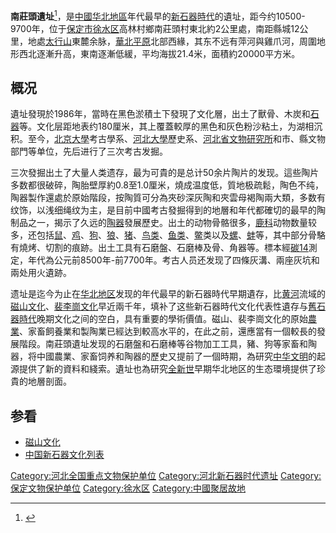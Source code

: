  
{{文物保护单位
| 级别 = 全国
| 名称 = 南庄头遗址
| 编号 = 5-3
| 分类 = 古遗址
| 时代 = [[新石器时代|新石器时代]]
| 所在 = [[河北省|河北省]][[保定市|保定市]][[徐水区|徐水区]]
| 登录 = 2001年
| Cat = 河北全国重点文物保护单位
}}
'''南莊頭遺址'''<ref>{{cite web|author1=国务院|title=国务院关于公布第五批全国重点文物保护单位和与现有全国重点文物保护单位合并项目的通知|url=http://www.gov.cn/guoqing/2014-07/21/content_2721168.htm|accessdate=2017-12-28|archive-date=2020-03-05|archive-url=https://web.archive.org/web/20200305075637/http://www.gov.cn/guoqing/2014-07/21/content_2721168.htm|dead-url=no}}</ref>，是[[中國|中國]][[华北地區|华北地區]]年代最早的[[新石器時代|新石器時代]]的遺址，距今约10500-9700年，位于[[保定市|保定市]][[徐水区|徐水区]]高林村鄉南莊頭村東北約2公里處，南距縣城12公里，地處[[太行山|太行山]]東麓余脉，[[華北平原|華北平原]]北部西緣，其东不远有萍河與雞爪河，周圍地形西北逐漸升高，東南逐漸低緩，平均海拔21.4米，面積約20000平方米。

==概况==

遺址發現於1986年，當時在黑色淤積土下發現了文化層，出土了獸骨、木炭和[[石器|石器]]等。文化层距地表约180厘米，其上覆蓋較厚的黑色和灰色粉沙粘土，为湖相沉积。至今，[[北京大學|北京大學]]考古學系、[[河北大學|河北大學]]歷史系、[[河北省文物研究所|河北省文物研究所]]和市、縣文物部門等单位，先后进行了三次考古发掘。

三次發掘出土了大量人类遗存，最为可貴的是总计50余片陶片的发现。這些陶片多数都很破碎，陶胎壁厚約0.8至1.0厘米，燒成温度低，質地极疏鬆，陶色不纯，陶器製作還處於原始階段，按陶質可分為夾砂深灰陶和夾雲母褐陶兩大類，多数有纹饰，以浅细绳纹为主，是目前中國考古發掘得到的地層和年代都確切的最早的陶制品之一，揭示了久远的[[陶器|陶器]]發展歷史。出土的动物骨骼很多，[[鹿科|鹿科]]动物数量较多，还包括[[鼠|鼠]]、[[鸡|鸡]]、[[狗|狗]]、[[狼|狼]]、[[猪|猪]]、[[鸟类|鸟类]]、[[鱼类|鱼类]]、[[鳖|鳖]]类以及[[螺|螺]]、[[蚌|蚌]]等，其中部分骨駱有燒烤、切割的痕跡。出土工具有石磨盤、石磨棒及骨、角器等。標本經[[碳14|碳14]]測定，年代為公元前8500年-前7700年。考古人员还发现了四條灰溝、兩座灰坑和兩处用火遺跡。

遗址是迄今为止在[[华北地区|华北地区]]发现的年代最早的新石器時代早期遺存，比[[黄河|黄河]]流域的[[磁山文化|磁山文化]]、[[裴李崗文化|裴李崗文化]]早近兩千年，填补了这些新石器時代文化代表性遺存与[[舊石器時代|舊石器時代]]晚期文化之间的空白，具有重要的學術價值。磁山、裴李崗文化的原始[[農業|農業]]、家畜飼養業和製陶業已經达到較高水平的，在此之前，還應當有一個較長的發展階段。南莊頭遺址发现的石磨盤和石磨棒等谷物加工工具，豬、狗等家畜和陶器，将中國農業、家畜饲养和陶器的歷史又提前了一個時期，為研究[[中华文明|中华文明]]的起源提供了新的資料和綫索。遺址也為研究[[全新世|全新世]]早期华北地区的生态環境提供了珍貴的地層剖面。

==参看==
*[[磁山文化|磁山文化]]
*[[中国新石器文化列表|中国新石器文化列表]]

{{河北全国重点文物保护单位}}
{{Neolithic cultures of China}}
{{DEFAULTSORT:N}}
[[Category:河北全国重点文物保护单位|Category:河北全国重点文物保护单位]]
[[Category:河北新石器时代遗址|Category:河北新石器时代遗址]]
[[Category:保定文物保护单位|Category:保定文物保护单位]]
[[Category:徐水区|Category:徐水区]]
[[Category:中國聚居故地|Category:中國聚居故地]]